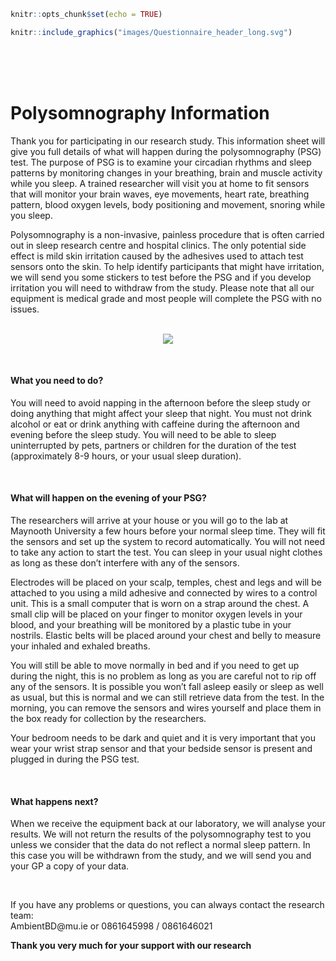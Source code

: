 
```r
knitr::opts_chunk$set(echo = TRUE)
```


```r
knitr::include_graphics("images/Questionnaire_header_long.svg")
```

<br><br> <br><!-- Add two line breaks -->


  

# Polysomnography Information

Thank you for participating in our research study.  This information sheet will give you full details of what will happen during the polysomnography (PSG) test.  The purpose of PSG is to examine your circadian rhythms and sleep patterns by monitoring changes in your breathing, brain and muscle activity while you sleep.  A trained researcher will visit you at home to fit sensors that will monitor your brain waves, eye movements, heart rate, breathing pattern, blood oxygen levels, body positioning and movement, snoring while you sleep.  

Polysomnography is a non-invasive, painless procedure that is often carried out in sleep research centre and hospital clinics.  The only potential side effect is mild skin irritation caused by the adhesives used to attach test sensors onto the skin.  To help identify participants that might have irritation, we will send you some stickers to test before the PSG and if you develop irritation you will need to withdraw from the study. Please note that all our equipment is medical grade and most people will complete the PSG with no issues.  
&nbsp;  

<center>  
![](images/PSGonly.svg)  
</center>  

<br>  

####   What you need to do?  
You will need to avoid napping in the afternoon before the sleep study or doing anything that might affect your sleep that night.  You must not drink alcohol or eat or drink anything with caffeine during the afternoon and evening before the sleep study.  You will need to be able to sleep uninterrupted by pets, partners or children for the duration of the test (approximately 8-9 hours, or your usual sleep duration).  

&nbsp;  

####   What will happen on the evening of your PSG? 
The researchers will arrive at your house or you will go to the lab at Maynooth University a few hours before your normal sleep time.  They will fit the sensors and set up the system to record automatically.  You will not need to take any action to start the test.  You can sleep in your usual night clothes as long as these don’t interfere with any of the sensors.   

Electrodes will be placed on your scalp, temples, chest and legs and will be attached to you using a mild adhesive and connected by wires to a control unit.  This is a small computer that is worn on a strap around the chest.  A small clip will be placed on your finger to monitor oxygen levels in your blood, and your breathing will be monitored by a plastic tube in your nostrils. Elastic belts will be placed around your chest and belly to measure your inhaled and exhaled breaths.  

You will still be able to move normally in bed and if you need to get up during the night, this is no problem as long as you are careful not to rip off any of the sensors.  It is possible you won't fall asleep easily or sleep as well as usual, but this is normal and we can still retrieve data from the test.  In the morning, you can remove the sensors and wires yourself and place them in the box ready for collection by the researchers.  

Your bedroom needs to be dark and quiet and it is very important that you wear your wrist strap sensor and that your bedside sensor is present and plugged in during the PSG test.  

&nbsp;  

####  What happens next?  
When we receive the equipment back at our laboratory, we will analyse your results.  We will not return the results of the polysomnography test to you unless we consider that the data do not reflect a normal sleep pattern.  In this case you will be withdrawn from the study, and we will send you and your GP a copy of your data.  

&nbsp;  

If you have any problems or questions, you can always contact the research team:  
    AmbientBD@mu.ie or 0861645998 / 0861646021
&nbsp; 


<div align="center"> **Thank you very much for your support with our research** </div>
       
